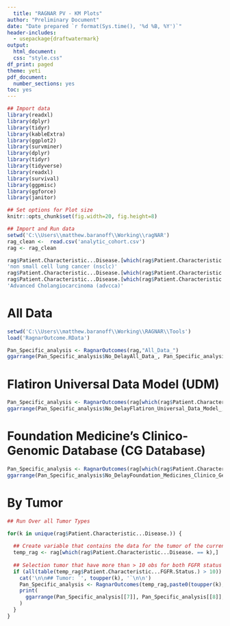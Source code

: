```yaml
---
  title: "RAGNAR PV - KM Plots"
author: "Preliminary Document"
date: "Date prepared `r format(Sys.time(), '%d %B, %Y')`"
header-includes:
  - usepackage{draftwatermark}
output:
  html_document:
  css: "style.css"
df_print: paged
theme: yeti
pdf_document:
  number_sections: yes
toc: yes
---
```

  ```r
## Import data
library(readxl)
library(dplyr)
library(tidyr)
library(kableExtra)
library(ggplot2)
library(survminer)
library(dplyr)
library(tidyr)
library(tidyverse)
library(readxl)
library(survival)
library(ggpmisc)
library(ggforce)
library(janitor)

## Set options for Plot size
knitr::opts_chunk$set(fig.width=20, fig.height=8) 

## Import and Run data
setwd('C:\\Users\\matthew.baranoff\\Working\\ragNAR')
rag_clean <-  read.csv('analytic_cohort.csv')
rag <- rag_clean

rag$Patient.Characteristic...Disease.[which(rag$Patient.Characteristic...Disease. == 'nsclc')] <- 
  'non small cell lung cancer (nsclc)' 
rag$Patient.Characteristic...Disease.[which(rag$Patient.Characteristic...Disease. == 'crc')]  <- 'Colorectal Cancer (CRC)'
rag$Patient.Characteristic...Disease.[which(rag$Patient.Characteristic...Disease. == 'adv_cca')] <- 
  'Advanced Cholangiocarcinoma (advcca)' 

```

# All Data

```r
setwd('C:\\Users\\matthew.baranoff\\Working\\RAGNAR\\Tools')
load('RagnarOutcome.RData')

Pan_Specific_analysis <- RagnarOutcomes(rag,"All_Data_")
ggarrange(Pan_Specific_analysis$No_DelayAll_Data_, Pan_Specific_analysis$With_DelayAll_Data_)

```

# Flatiron Universal Data Model (UDM)

```r
Pan_Specific_analysis <- RagnarOutcomes(rag[which(rag$Patient.Characteristic..Pan.tumor.pt..),],"Flatiron_Universal_Data_Model_")
ggarrange(Pan_Specific_analysis$No_DelayFlatiron_Universal_Data_Model_, Pan_Specific_analysis$With_DelayFlatiron_Universal_Data_Model_)
```

# Foundation Medicine’s Clinico-Genomic Database (CG Database)

```r
Pan_Specific_analysis <- RagnarOutcomes(rag[which(rag$Patient.Characteristic..Tumor.specific.pt.),],"Foundation_Medicines_Clinico_Genomic_Database_")
ggarrange(Pan_Specific_analysis$No_DelayFoundation_Medicines_Clinico_Genomic_Database_, Pan_Specific_analysis$With_DelayFoundation_Medicines_Clinico_Genomic_Database_)

```

# By Tumor

```r
## Run Over all Tumor Types

for(k in unique(rag$Patient.Characteristic...Disease.)) {
  
  ## Create variable that contains the data for the tumor of the current interation
  temp_rag <- rag[which(rag$Patient.Characteristic...Disease. == k),]
  
  ## Selection tumor that have more than > 10 obs for both FGFR status
  if (all(table(temp_rag$Patient.Characteristic...FGFR.Status.) > 10)) {
    cat('\n\n## Tumor: `', toupper(k), '`\n\n')
    Pan_Specific_analysis <- RagnarOutcomes(temp_rag,paste0(toupper(k), ' '))
    print(
      ggarrange(Pan_Specific_analysis[[7]], Pan_Specific_analysis[[8]], ncol = 2)
    )
  }
}

```

